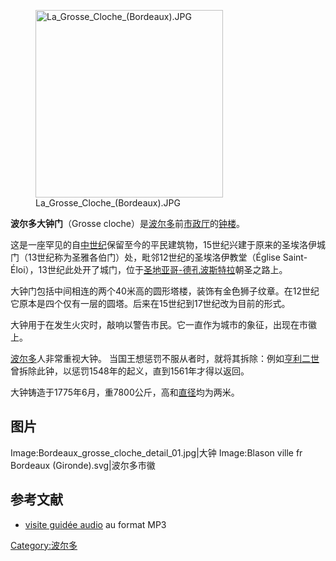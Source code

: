 [[File:La_Grosse_Cloche_(Bordeaux).JPG|300px]]

'''波尔多大钟门'''（Grosse cloche）是[[波尔多|波尔多]]前[[市政厅|市政厅]]的[[钟楼|钟楼]]。

这是一座罕见的自[[中世纪|中世纪]]保留至今的平民建筑物，15世纪兴建于原来的圣埃洛伊城门（13世纪称为圣雅各伯门）处，毗邻12世纪的圣埃洛伊教堂（Église Saint-Éloi），13世纪此处开了城门，位于[[圣地亚哥-德孔波斯特拉|圣地亚哥-德孔波斯特拉]]朝圣之路上。

大钟门包括中间相连的两个40米高的圆形塔楼，装饰有金色狮子纹章。在12世纪它原本是四个仅有一层的圆塔。后来在15世纪到17世纪改为目前的形式。

大钟用于在发生火灾时，敲响以警告市民。它一直作为城市的象征，出现在市徽上。 

[[波尔多|波尔多]]人非常重视大钟。 当国王想惩罚不服从者时，就将其拆除：例如[[亨利二世|亨利二世]]曾拆除此钟，以惩罚1548年的起义，直到1561年才得以返回。 

大钟铸造于1775年6月，重7800公斤，高和[[直径|直径]]均为两米。

==图片==
<gallery>
Image:Bordeaux_grosse_cloche_detail_01.jpg|大钟
Image:Blason ville fr Bordeaux (Gironde).svg|波尔多市徽
</gallery>

{{commons|Category:Grosse cloche de Bordeaux}}

== 参考文献 ==
*[http://www.zevisit.com/telechargementetape-57844a1f8667e7e44410c116b5dbb30ebc071675d350acf5cf0c1f4861be9a71bdb8d75d1fa7b0942e0372f556f90168fcbf830cf69c499e6a259bf5c29d4c02.html visite guidée audio]{{dead link|date=2018年3月 |bot=InternetArchiveBot |fix-attempted=yes }} au format MP3

[[Category:波尔多|Category:波尔多]]